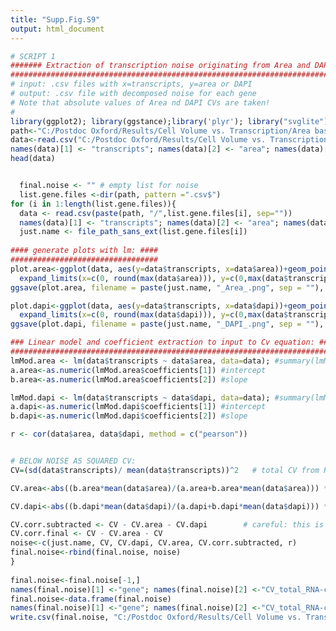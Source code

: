---
title: "Supp.Fig.S9"
output: html_document
---


```{r}
# SCRIPT 1
####### Extraction of transcription noise originating from Area and DAPI ########
#################################################################################
# input: .csv files with x=transcripts, y=area or DAPI
# output: .csv file with decomposed noise for each gene
# Note that absolute values of Area nd DAPI CVs are taken!
#
library(ggplot2); library(ggstance);library('plyr'); library("svglite");library(dplyr);library(tools);library(magrittr);library(ggpubr);
path<-"C:/Postdoc Oxford/Results/Cell Volume vs. Transcription/Area based on masks/Based on Padovan/genes"
data<-read.csv("C:/Postdoc Oxford/Results/Cell Volume vs. Transcription/Area based on masks/Based on Padovan/genes/E2f6.csv")
names(data)[1] <- "transcripts"; names(data)[2] <- "area"; names(data)[3] <- "dapi";
head(data)


  final.noise <- "" # empty list for noise
  list.gene.files <-dir(path, pattern =".csv$")
for (i in 1:length(list.gene.files)){
  data <- read.csv(paste(path, "/",list.gene.files[i], sep=""))
  names(data)[1] <- "transcripts"; names(data)[2] <- "area"; names(data)[3] <- "dapi";
  just.name <- file_path_sans_ext(list.gene.files[i])
  
#### generate plots with lm: ####
#################################
plot.area<-ggplot(data, aes(y=data$transcripts, x=data$area))+geom_point(shape=1, size=2)+geom_smooth(method=lm)+
  expand_limits(x=c(0, round(max(data$area))), y=c(0,max(data$transcripts)))+ theme_test()
ggsave(plot.area, filename = paste(just.name, "_Area_.png", sep = ""), path = "C:/Postdoc Oxford/Results/Cell Volume vs. Transcription/Area based on masks/Based on Padovan/genes", height = 4, width = 4)

plot.dapi<-ggplot(data, aes(y=data$transcripts, x=data$dapi))+geom_point(shape=1, size=2)+geom_smooth(method=lm)+
  expand_limits(x=c(0, round(max(data$dapi))), y=c(0,max(data$transcripts)))+ theme_test()
ggsave(plot.dapi, filename = paste(just.name, "_DAPI_.png", sep = ""), path = "C:/Postdoc Oxford/Results/Cell Volume vs. Transcription/Area based on masks/Based on Padovan/genes", height = 4, width = 4)

### Linear model and coefficient extraction to input to Cv equation: ####
#########################################################################
lmMod.area <- lm(data$transcripts ~ data$area, data=data); #summary(lmMod.area)
a.area<-as.numeric(lmMod.area$coefficients[1]) #intercept
b.area<-as.numeric(lmMod.area$coefficients[2]) #slope

lmMod.dapi <- lm(data$transcripts ~ data$dapi, data=data); #summary(lmMod.dapi)
a.dapi<-as.numeric(lmMod.dapi$coefficients[1]) #intercept
b.dapi<-as.numeric(lmMod.dapi$coefficients[2]) #slope

r <- cor(data$area, data$dapi, method = c("pearson"))


# BELOW NOISE AS SQUARED CV:
CV=(sd(data$transcripts)/ mean(data$transcripts))^2   # total CV from RNA count, I didnt use "(a.area+b.area*mean(data$area))" and used "mean(Data$transcripts)" instead as when I compared it it gave exactly the same results

CV.area<-abs((b.area*mean(data$area)/(a.area+b.area*mean(data$area))) * cov(data$transcripts, data$area, method = "pearson")/(mean(data$transcripts)*mean(data$area))) # this is equation from Padovan-Merhar et al., 2015 for area

CV.dapi<-abs((b.dapi*mean(data$dapi)/(a.dapi+b.dapi*mean(data$dapi))) * cov(data$transcripts, data$dapi, method = "pearson")/(mean(data$transcripts)*mean(data$dapi))) # this is equation from Padovan-Merhar et al., 2015 for Dapi

CV.corr.subtracted <- CV - CV.area - CV.dapi        # careful: this is wrong in the case Area and DAPI correlate: in such case it's double
CV.corr.final <- CV - CV.area - CV
noise<-c(just.name, CV, CV.dapi, CV.area, CV.corr.subtracted, r)
final.noise<-rbind(final.noise, noise)
}
  
final.noise<-final.noise[-1,]
names(final.noise)[1] <-"gene"; names(final.noise)[2] <-"CV_total_RNA-count"; names(final.noise)[3] <-"CV_DAPI"; names(final.noise)[4] <-"CV_AREA"; names(final.noise)[5] <-"CV_corr.subtracted.intrinsic"; names(final.noise)[6] <-"Pearson Area vs. DAPI";
final.noise<-data.frame(final.noise)
names(final.noise)[1] <-"gene"; names(final.noise)[2] <-"CV_total_RNA-count"; names(final.noise)[3] <-"CV_DAPI"; names(final.noise)[4] <-"CV_AREA"; names(final.noise)[5] <-"CV_corr.subtracted.intrinsic"; names(final.noise)[6] <-"Pearson Area vs. DAPI";
write.csv(final.noise, "C:/Postdoc Oxford/Results/Cell Volume vs. Transcription/Area based on masks/Based on Padovan/Corrected_CV.csv")


```